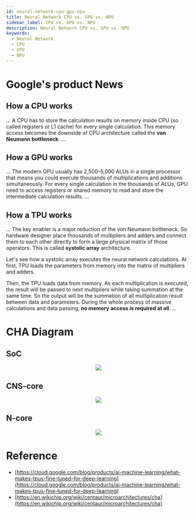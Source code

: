 ```yaml
---
id: neural-network-cpu-gpu-npu
title: Neural Network CPU vs. GPU vs. NPU
sidebar_label: CPU vs. GPU vs. NPU
description: Neural Network CPU vs. GPU vs. NPU
keywords:
  - Neural Network
  - CPU
  - GPU
  - NPU
---
```



# Google's product News

## How a CPU works

...
A CPU has to store the calculation results on memory inside CPU (so called registers or L1 cache) for every single calculation. This memory access becomes the downside of CPU architecture called the **von Neumann bottleneck**.
...

## How a GPU works

...
The modern GPU usually has 2,500–5,000 ALUs in a single processor that means you could execute thousands of multiplications and additions simultaneously. For every single calculation in the thousands of ALUs, GPU need to access registers or shared memory to read and store the intermediate calculation results.
...

## How a TPU works

...
The key enabler is a major reduction of the von Neumann bottleneck. So hardware designer place thousands of multipliers and adders and connect them to each other directly to form a large physical matrix of those operators. This is called **systolic array** architecture.

Let's see how a systolic array executes the neural network calculations. At first, TPU loads the parameters from memory into the matrix of multipliers and adders.

Then, the TPU loads data from memory. As each multiplication is executed, the result will be passed to next multipliers while taking summation at the same time. So the output will be the summation of all multiplication result between data and parameters. During the whole process of massive calculations and data passing, **no memory access is required at all**.
...

# CHA Diagram

## SoC

<center>
  <img
    src={useBaseUrl(
      "img/etc/project/neural-network/neural-network-cha-soc.jpg"
    )}
  />
</center>

## CNS-core

<center>
  <img
    src={useBaseUrl(
      "img/etc/project/neural-network/neural-network-cha-cns.jpg"
    )}
  />
</center>

## N-core

<center>
  <img
    src={useBaseUrl(
      "img/etc/project/neural-network/neural-network-cha-ncore.jpg"
    )}
  />
</center>

# Reference

- [https://cloud.google.com/blog/products/ai-machine-learning/what-makes-tpus-fine-tuned-for-deep-learning](https://cloud.google.com/blog/products/ai-machine-learning/what-makes-tpus-fine-tuned-for-deep-learning)
- [https://en.wikichip.org/wiki/centaur/microarchitectures/cha](https://en.wikichip.org/wiki/centaur/microarchitectures/cha)
